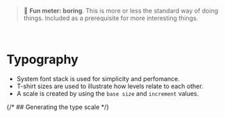 
<Meta title="Foundations/Typography" />

> 🥱 **Fun meter: boring**. This is more or less the standard way of doing things. Included as a prerequisite for more interesting things.

<br />

# Typography

- System font stack is used for simplicity and perfomance.
- T-shirt sizes are used to illustrate how levels relate to each other.
- A scale is created by using the ```base size``` and ```increment``` values.

{/* ## Generating the type scale */}

